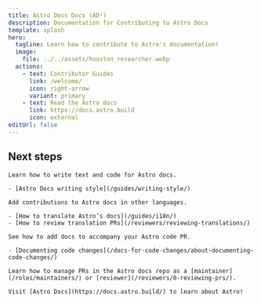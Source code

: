 ```yaml
---
title: Astro Docs Docs (AD²)
description: Documentation for Contributing to Astro Docs
template: splash
hero:
  tagline: Learn how to contribute to Astro's documentation!
  image:
    file: ../../assets/houston_researcher.webp
  actions:
    - text: Contributor Guides
      link: /welcome/
      icon: right-arrow
      variant: primary
    - text: Read the Astro docs
      link: https://docs.astro.build
      icon: external
editUrl: false
---
```



## Next steps

<CardGrid stagger>

  <Card title="Writing and Style Guides" icon="pencil">
  
    Learn how to write text and code for Astro docs.

    - [Astro Docs writing style](/guides/writing-style/)

  </Card>

  <Card title="i18n and Translator guides" icon="add-document">

    Add contributions to Astro docs in other languages.

    - [How to translate Astro’s docs](/guides/i18n/)
    - [How to review translation PRs](/reviewers/reviewing-translations/)

  </Card>

  <Card title="Document changes to the Astro code base" icon="seti:html">

    See how to add docs to accompany your Astro code PR.

    - [Documenting code changes](/docs-for-code-changes/about-documenting-code-changes/)

  </Card>

  <Card title="Maintainer and Reviewer Guides" icon="setting">

    Learn how to manage PRs in the Astro docs repo as a [maintainer](/roles/maintainers/) or [reviewer](/reviewers/0-reviewing-prs/).

  </Card>
  
  <Card title="Read the docs" icon="open-book">
  
    Visit [Astro Docs](https://docs.astro.build/) to learn about Astro!

  </Card>

</CardGrid>
